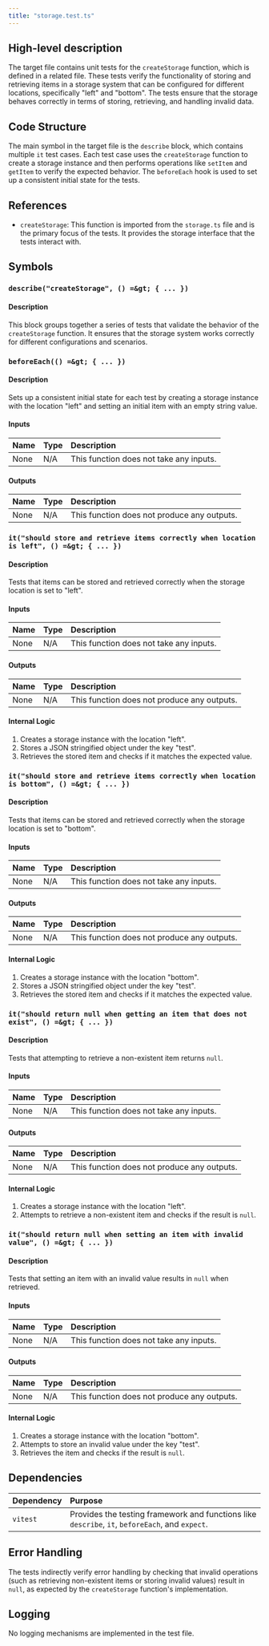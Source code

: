 ```yaml
---
title: "storage.test.ts"
---
```


## High-level description

The target file contains unit tests for the `createStorage` function, which is defined in a related file. These tests verify the functionality of storing and retrieving items in a storage system that can be configured for different locations, specifically "left" and "bottom". The tests ensure that the storage behaves correctly in terms of storing, retrieving, and handling invalid data.

## Code Structure

The main symbol in the target file is the `describe` block, which contains multiple `it` test cases. Each test case uses the `createStorage` function to create a storage instance and then performs operations like `setItem` and `getItem` to verify the expected behavior. The `beforeEach` hook is used to set up a consistent initial state for the tests.

## References

- `createStorage`: This function is imported from the `storage.ts` file and is the primary focus of the tests. It provides the storage interface that the tests interact with.

## Symbols

### `describe("createStorage", () =&gt; { ... })`
#### Description
This block groups together a series of tests that validate the behavior of the `createStorage` function. It ensures that the storage system works correctly for different configurations and scenarios.

### `beforeEach(() =&gt; { ... })`
#### Description
Sets up a consistent initial state for each test by creating a storage instance with the location "left" and setting an initial item with an empty string value.

#### Inputs
| Name | Type | Description |
|:-----|:-----|:------------|
| None | N/A  | This function does not take any inputs. |

#### Outputs
| Name | Type | Description |
|:-----|:-----|:------------|
| None | N/A  | This function does not produce any outputs. |

### `it("should store and retrieve items correctly when location is left", () =&gt; { ... })`
#### Description
Tests that items can be stored and retrieved correctly when the storage location is set to "left".

#### Inputs
| Name | Type | Description |
|:-----|:-----|:------------|
| None | N/A  | This function does not take any inputs. |

#### Outputs
| Name | Type | Description |
|:-----|:-----|:------------|
| None | N/A  | This function does not produce any outputs. |

#### Internal Logic
1. Creates a storage instance with the location "left".
2. Stores a JSON stringified object under the key "test".
3. Retrieves the stored item and checks if it matches the expected value.

### `it("should store and retrieve items correctly when location is bottom", () =&gt; { ... })`
#### Description
Tests that items can be stored and retrieved correctly when the storage location is set to "bottom".

#### Inputs
| Name | Type | Description |
|:-----|:-----|:------------|
| None | N/A  | This function does not take any inputs. |

#### Outputs
| Name | Type | Description |
|:-----|:-----|:------------|
| None | N/A  | This function does not produce any outputs. |

#### Internal Logic
1. Creates a storage instance with the location "bottom".
2. Stores a JSON stringified object under the key "test".
3. Retrieves the stored item and checks if it matches the expected value.

### `it("should return null when getting an item that does not exist", () =&gt; { ... })`
#### Description
Tests that attempting to retrieve a non-existent item returns `null`.

#### Inputs
| Name | Type | Description |
|:-----|:-----|:------------|
| None | N/A  | This function does not take any inputs. |

#### Outputs
| Name | Type | Description |
|:-----|:-----|:------------|
| None | N/A  | This function does not produce any outputs. |

#### Internal Logic
1. Creates a storage instance with the location "left".
2. Attempts to retrieve a non-existent item and checks if the result is `null`.

### `it("should return null when setting an item with invalid value", () =&gt; { ... })`
#### Description
Tests that setting an item with an invalid value results in `null` when retrieved.

#### Inputs
| Name | Type | Description |
|:-----|:-----|:------------|
| None | N/A  | This function does not take any inputs. |

#### Outputs
| Name | Type | Description |
|:-----|:-----|:------------|
| None | N/A  | This function does not produce any outputs. |

#### Internal Logic
1. Creates a storage instance with the location "bottom".
2. Attempts to store an invalid value under the key "test".
3. Retrieves the item and checks if the result is `null`.

## Dependencies

| Dependency | Purpose |
|:-----------|:--------|
| `vitest`   | Provides the testing framework and functions like `describe`, `it`, `beforeEach`, and `expect`. |

## Error Handling

The tests indirectly verify error handling by checking that invalid operations (such as retrieving non-existent items or storing invalid values) result in `null`, as expected by the `createStorage` function's implementation.

## Logging

No logging mechanisms are implemented in the test file.